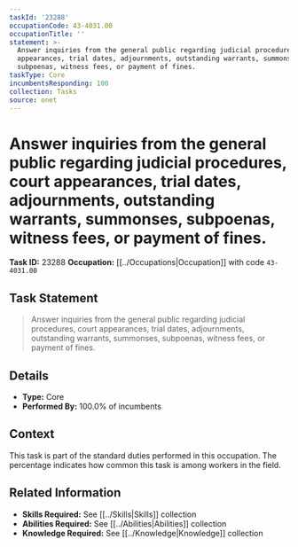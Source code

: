 ```yaml
---
taskId: '23288'
occupationCode: 43-4031.00
occupationTitle: ''
statement: >-
  Answer inquiries from the general public regarding judicial procedures, court
  appearances, trial dates, adjournments, outstanding warrants, summonses,
  subpoenas, witness fees, or payment of fines.
taskType: Core
incumbentsResponding: 100
collection: Tasks
source: onet
---
```

# Answer inquiries from the general public regarding judicial procedures, court appearances, trial dates, adjournments, outstanding warrants, summonses, subpoenas, witness fees, or payment of fines.

**Task ID:** 23288
**Occupation:** [[../Occupations|Occupation]] with code `43-4031.00`

## Task Statement

> Answer inquiries from the general public regarding judicial procedures, court appearances, trial dates, adjournments, outstanding warrants, summonses, subpoenas, witness fees, or payment of fines.

## Details

- **Type:** Core
- **Performed By:** 100.0% of incumbents

## Context

This task is part of the standard duties performed in this occupation. The percentage indicates how common this task is among workers in the field.

## Related Information

- **Skills Required:** See [[../Skills|Skills]] collection
- **Abilities Required:** See [[../Abilities|Abilities]] collection
- **Knowledge Required:** See [[../Knowledge|Knowledge]] collection

